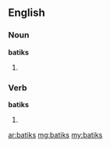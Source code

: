 ==English==

===Noun===
'''batiks'''

# {{plural of|[[batik]]}}

===Verb===
'''batiks'''

# {{third-person singular of|[[batik]]}}

[[ar:batiks]]
[[mg:batiks]]
[[my:batiks]]